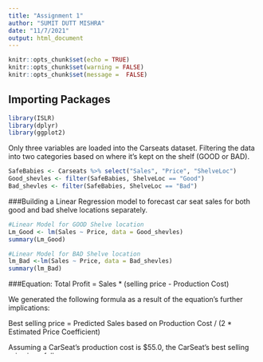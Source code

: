 ---
title: "Assignment 1"
author: "SUMIT DUTT MISHRA"
date: "11/7/2021"
output: html_document
---

```{r setup, include=FALSE}
knitr::opts_chunk$set(echo = TRUE)
knitr::opts_chunk$set(warning = FALSE)
knitr::opts_chunk$set(message =  FALSE)
```
## Importing Packages
```{r}
library(ISLR)
library(dplyr)
library(ggplot2)
```

Only three variables are loaded into the Carseats dataset.
Filtering the data into two categories based on where it's kept on the shelf (GOOD or BAD).

```{r}
SafeBabies <- Carseats %>% select("Sales", "Price", "ShelveLoc")
Good_shevles <- filter(SafeBabies, ShelveLoc == "Good")
Bad_shevles <- filter(SafeBabies, ShelveLoc == "Bad")
```

###Building a Linear Regression model to forecast car seat sales for both good and bad shelve locations separately.

```{r}
#Linear Model for GOOD Shelve location
Lm_Good <- lm(Sales ~ Price, data = Good_shevles)
summary(Lm_Good)
```

```{r}
#Linear Model for BAD Shelve location
lm_Bad <-lm(Sales ~ Price, data = Bad_shevles)
summary(lm_Bad)
```

###Equation:
Total Profit = Sales * (selling price  - Production Cost)

We generated the following formula as a result of the equation's further implications:

Best selling price  = Predicted Sales based on Production Cost / (2 * Estimated Price Coefficient)

Assuming a CarSeat's production cost is $55.0, the CarSeat's best selling price  is as follows.

## Best cost for shelve location Good ##
```{r}
Productioncost<-55
paste("The best price for a good shelf location", ((-Lm_Good$coefficients[[2]] *Productioncost) + (Lm_Good$coefficients[[1]]))/(-2 * Lm_Good$coefficients[[2]]))
```
## Best cost for shelve location bad ##
```{r}
paste("The best price for a bad shelf position", ((-lm_Bad$coefficients[[2]] *Productioncost) + (lm_Bad$coefficients[[1]]))/(-2 * lm_Bad$coefficients[[2]]))
```
Note: The negative mark is inserted into the denominator to eliminate the resistance, as the LM symbol indicates a negative correlation between Price and Breakdown (Sales).

Here the variation in Production Cost from $40 to $85 and the selling price  also varies as below.

```{r}
Good_Optimal_price_Range <- (predict(Lm_Good, data.frame(Price = c(40:85)))) / (-2*Lm_Good$coefficients[2])
Bad_Optimal_Price_Range <- (predict(lm_Bad, data.frame(Price = c(40:85)))) / (-2*lm_Bad$coefficients[2])
```

selling price  for Good and Bad Shelve Locations over Production Costs of $40-$85

```{r}
Price_Range<- cbind.data.frame(Production_Cost = c(40:85), Selling_Price_Good = Good_Optimal_price_Range, Selling_Price_Bad = Bad_Optimal_Price_Range)
Price_Range
```

Price differences in both good and bad shelf areas are shown in the graph below.

```{r}
ggplot(Price_Range, aes(Production_Cost, Price_Range)) + geom_line(aes(y = Good_Optimal_price_Range, col = "Good Shelve")) + geom_line(aes(y = Bad_Optimal_Price_Range, col = "Bad Shelve"))
```


